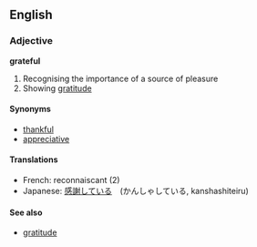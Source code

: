 ==English==

===Adjective===
'''grateful'''
# Recognising the importance of a source of pleasure
# Showing [[gratitude]]

====Synonyms====
*[[thankful]]
*[[appreciative]]

====Translations====
*French: reconnaiscant (2)
*Japanese: [[感謝]]している　(かんしゃしている, kanshashiteiru)

====See also====
*[[gratitude]]